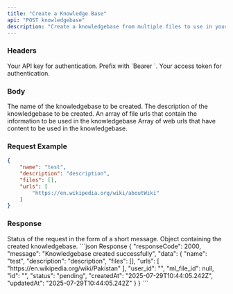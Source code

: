 ```yaml
---
title: "Create a Knowledge Base"
api: "POST knowledgebase"
description: "Create a knowledgebase from multiple files to use in your workflows"
---
```


### Headers

<ParamField header="Authorization" type="string" required>
  Your API key for authentication. Prefix with `Bearer `.
</ParamField>

<ParamField header="x-access-token" type="string" required>
  Your access token for authentication.
</ParamField>

### Body

<ParamField body="name" type="string" required>
  The name of the knowledgebase to be created.
</ParamField>

<ParamField body="description" type="string" required>
  The description of the knowledgebase to be created.
</ParamField>

<ParamField body="files" type="string[]" required>
  An array of file urls that contain the information to be used in the knowledgebase
</ParamField>

<ParamField body="urls" type="string[]" required>
  Array of web urls that have content to be used in the knowledgebase.
</ParamField>


### Request Example

```json
{
    "name": "test",
    "description": "description",
    "files": [],
    "urls": [
        "https://en.wikipedia.org/wiki/aboutWiki"
    ]
}
```
### Response

<ResponseField name="message" type="string"> 
    Status of the request in the form of a short message.
</ResponseField> 

<ResponseField name="data" type="object"> 
     Object containing the created knowledgebase.
</ResponseField>

<ResponseExample>
```json Response
{
  "responseCode": 2000,
  "message": "Knowledgebase created successfully",
  "data": {
    "name": "test",
    "description": "description",
    "files": [],
    "urls": [
      "https://en.wikipedia.org/wiki/Pakistan"
    ],
    "user_id": "<hidden>",
    "ml_file_id": null,
    "id": "<hidden>",
    "status": "pending",
    "createdAt": "2025-07-29T10:44:05.242Z",
    "updatedAt": "2025-07-29T10:44:05.242Z"
  }
}
```
</ResponseExample>
